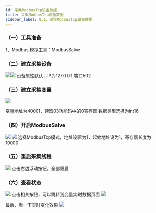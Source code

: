 ```yaml
---
id: 采集ModbusTcp设备数据
title: 采集ModbusTcp设备数据
sidebar_label: 8.1、采集ModbusTcp设备数据
---
```





### （一）工具准备

1、Modbus 模拟工具：ModbusSalve


### （二）建立采集设备
![](/img/modbusdemo1.png)![](/img/modbusdemo2.png)
 设备属性默认，IP为127.0.0.1 端口502

### （三）建立采集变量


![](/img/modbusdemo3.png)

变量地址为40001，读取03功能码中的0寄存器
数据类型选择为int16

### （四）开启ModbusSalve
![](/img/modbusdemo5.png)
![](/img/modbusdemo6.png)
选择ModbusTcp模式，地址设置为1，起始地址设为1，寄存器长度为10000

### （五）重启采集线程

![](/img/modbusdemo4.png)
点击右边浮动按钮，全部重启

### （六）查看状态
![](/img/modbusdemo7.png)
点击相关按钮，可以跳转到变量实时数据页面
![](/img/modbusdemo8.png)

最后，看一下实时变化效果
![](/img/modbusdemo9.gif)
